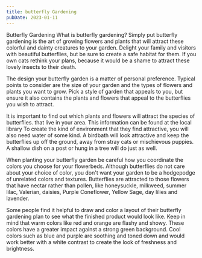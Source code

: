 ```yaml
---
title: butterfly Gardening
pubDate: 2023-01-11
---
```


Butterfly Gardening
What is butterfly gardening? Simply put butterfly gardening is the art of growing flowers and plants that will attract these colorful and dainty creatures to your garden. Delight your family and visitors with beautiful butterflies, but be sure to create a safe habitat for them. If you own cats rethink your plans, because it would be a shame to attract these lovely insects to their death.

The design your butterfly garden is a matter of personal preference. Typical points to consider are the size of your garden and the types of flowers and plants you want to grow. Pick a style of garden that appeals to you, but ensure it also contains the plants and flowers that appeal to the butterflies you wish to attract. 

It is important to find out which plants and flowers will attract the species of butterflies. that live in your area. This information can be found at the local library 
To create the kind of environment that they find attractive, you will also need water of some kind. A birdbath will look attractive and keep the butterflies up off the ground, away from stray cats or mischievous puppies. A shallow dish on a post or hung in a tree will do just as well. 

When planting your butterfly garden be careful how you coordinate the colors you choose for your flowerbeds. Although butterflies do not care about your choice of color, you don't want your garden to be a hodgepodge of unrelated colors and textures. Butterflies are attracted to those flowers that have nectar rather than pollen, like honeysuckle, milkweed, summer lilac, Valerian, daisies, Purple Coneflower, Yellow Sage, day lilies and lavender.

Some people find it helpful to draw and color a layout of their butterfly gardening plan to see what the finished product would look like. Keep in mind that warm colors like red and orange are flashy and showy. These colors have a greater impact against a strong green background. Cool colors such as blue and purple are soothing and toned down and would work better with a white contrast to create the look of freshness and brightness.